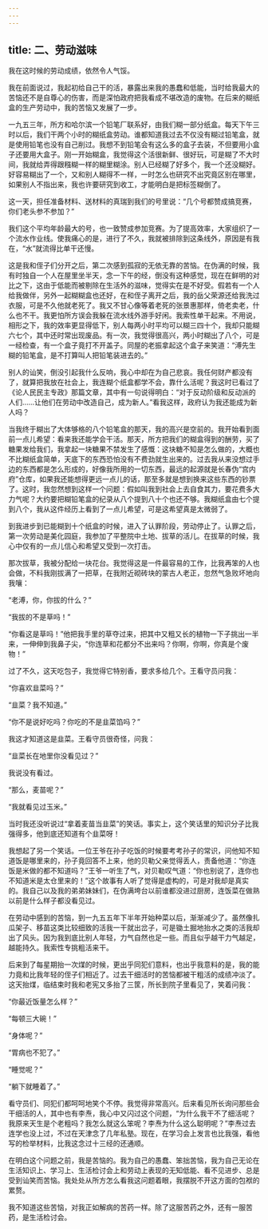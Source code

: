 ```yaml
---
---
---
```

title: 二、劳动滋味
---




我在这时候的劳动成绩，依然令人气馁。

我在前面说过，我起初给自己干的活，暴露出来我的愚蠢和低能，当时给我最大的苦恼还不是自尊心的伤害，而是深怕政府把我看成不堪改造的废物。在后来的糊纸盒的生产劳动中，我的苦恼又发展了一步。

一九五三年，所方和哈尔滨一个铅笔厂联系好，由我们糊一部分纸盒。每天下午三时以后，我们干两个小时的糊纸盒劳动。谁都知道我过去不仅没有糊过铅笔盒，就是使用铅笔也没有自己削过。我想不到铅笔会有这么多的盒子去装，不但要用小盒子还要用大盒子。刚一开始糊盒，我觉得这个活很新鲜、很好玩，可是糊了不大时间，我就给弄得跟糨糊一样的糊里糊涂。别人已经糊了好多个，我一个还没糊好。好容易糊出了一个，又和别人糊得不一样，一时怎么也研究不出究竟区别在哪里，如果别人不指出来，我也许要研究到收工，才能明白是把标签糊倒了。

这一天，担任准备材料、送材料的真瑞到我们的号里说：“几个号都赞成搞竞赛，你们老头参不参加？”

我们这个平均年龄最大的号，也一致赞成参加竞赛。为了提高效率，大家组织了一个流水作业线。使我痛心的是，进行了不久，我就被排除到这条线外，原因是有我在，“水”就流得比单干还慢。

这是我和侄子们分开之后，第二次感到孤寂的无依无靠的苦恼。在伪满的时候，我有时独自一个人在屋里坐半天，念一下午的经，倒没有这种感觉，现在在鲜明的对比之下，这由于低能而被剔除在生活外的滋味，觉得实在是不好受。假若有一个人给我做伴，另外一起糊糊盒也还好，在和侄子离开之后，我的岳父荣源还给我洗过衣服，可是不久他就老死了。我又不甘心像等着老死的张景惠那样，倚老卖老，什么也不干。我更怕所方误会我躲在流水线外游手好闲。我索性单干起来。不用说，相形之下，我的效率更显得低下，别人每两小时平均可以糊三四十个，我却只能糊六七个，其中还时常出现废品。有一次，我觉得很高兴，两小时糊出了八个，可是一经检查，有一个盒子竟打不开盖子。同屋的老振拿起这个盒子来笑道：“溥先生糊的铅笔盒，是不打算叫人把铅笔装进去的。”

别人的讪笑，倒没引起我什么反响，我心中却在为自己悲哀。我任何财产都没有了，就算把我放在社会上，我连糊个纸盒都学不会，靠什么活呢？我这时已看过了《论人民民主专政》那篇文章，其中有一句说得明白：“对于反动阶级和反动派的人们……让他们在劳动中改造自己，成为新人。”看我这样，政府认为我还能成为新人吗？

当我终于糊出了大体够格的八个铅笔盒的那天，我的高兴是空前的。我开始看到面前一点儿希望：看来我还能学会干活。那天，所方把我们的糊盒得到的酬劳，买了糖果发给我们，我拿起一块糖果不禁发生了感慨：这块糖不知是怎么做的，大概也不比糊纸盒简单，天底下的东西恐怕没有不费劲就生出来的。过去我从来没想过手边的东西都是怎么形成的，好像我所用的一切东西，最远的起源就是长春伪“宫内府”仓库，如果我还能想得更远一点儿的话，那至多就是想到换来这些东西的钞票了。这时，我忽然想到这样一个问题：假如叫我到社会上去自食其力，要花费多大力气呢？大约要把糊铅笔盒的纪录从八个提到八十个也还不够。我糊纸盒由七个提到八个，我从这件经历上看到了一点儿希望，可是这希望真是太微弱了。

到我进步到已能糊到十个纸盒的时候，进入了认罪阶段，劳动停止了。认罪之后，第一次劳动是美化园庭，我参加了平整院中土地、拔草的活儿。在拔草的时候，我心中仅有的一点儿信心和希望又受到一次打击。

那次拔草，我被分配给一块花台。我觉得这是一件最容易的工作，比我再笨的人也会做，不料我刚拔满了一把草，在我附近砌砖块的蒙古人老正，忽然气急败坏地向我嚷：

“老溥，你，你拔的什么？”

“我拔的不是草吗！”

“你看这是草吗！”他把我手里的草夺过来，把其中又粗又长的植物一下子挑出一半来，一伸伸到我鼻子尖，“你连草和花都分不出来吗？你啊，你啊，你真是个废物！”

过了不久，这天吃包子，我觉得它特别香，要求多给几个。王看守员问我：

“你喜欢韭菜吗？”

“韭菜？我不知道。”

“你不是说好吃吗？你吃的不是韭菜馅吗？”

我这才知道这是韭菜。王看守员很奇怪，问我：

“韭菜长在地里你没看见过？”

我说没有看过。

“那么，麦苗呢？”

“我就看见过玉米。”

当时我还没听说过“拿着麦苗当韭菜”的笑话。事实上，这个笑话里的知识分子比我强得多，他到底还知道有个韭菜呀！

我想起了另一个笑话。一位王爷在孙子吃饭的时候要考考孙子的常识，问他知不知道饭是哪里来的，孙子竟回答不上来，他的贝勒父亲觉得丢人，责备他道：“你连饭是米做的都不知道吗？”王爷一听生了气，对贝勒叹气道：“你也别说了，连你也不知道米是太仓里来的！”这个故事有人听了觉得是虚构的，可是对我却是真实的。我自己以及我的弟弟妹妹们，在伪满垮台以前谁都没进过厨房，连饭菜在做熟以前是什么样子都没看见过。

在劳动中感到的苦恼，到一九五五年下半年开始种菜以后，渐渐减少了。虽然像扎瓜架子、移苗这类比较细致的活我一干就出岔子，可是锄土掘地抬水之类的活我却出了风头。因为我到底比别人年轻，力气自然也足一些。而且似乎越干力气越足，越能持久。我索性专挑粗活来干。

后来到了每星期抬一次煤的时候，更出乎同犯们意料，也出乎我意料的是，我的能力竟和比我年轻的侄子们相近了。过去干细活时的苦恼都被干粗活的成绩冲淡了。这天抬煤，临结束时我和老宪又多抬了三筐，所长到院子里看见了，笑着问我：

“你最近饭量怎么样？”

“每顿三大碗！”

“身体呢？”

“胃病也不犯了。”

“睡觉呢？”

“躺下就睡着了。”

看守员们、同犯们都呵呵地笑个不停。我觉得非常高兴。后来看见所长询问那些会干细活的人，其中也有李焘，我心中又闪过这个问题，“为什么我干不了细活呢？我原来天生是个老粗吗？我怎么就这么笨呢？李焘为什么这么聪明呢？”李焘过去连学也没上过，不过在天津念了几年私塾。现在，在学习会上发言也比我强，看他写的检举材料，比我这念过十三经的还通顺。

在明白这个问题之前，我是苦恼的。我为自己的愚蠢、笨拙苦恼，我为自己无论在生活知识上、学习上、生活检讨会上和劳动上表现的无知低能、看不见进步、总是受到讪笑而苦恼。我处处从所方怎么看我这问题着眼，我摆脱不开这方面的包袱的累赘。

我不知道这些苦恼，对我正如解病的苦药一样。除了这服苦药之外，还有一服苦药，是生活检讨会。